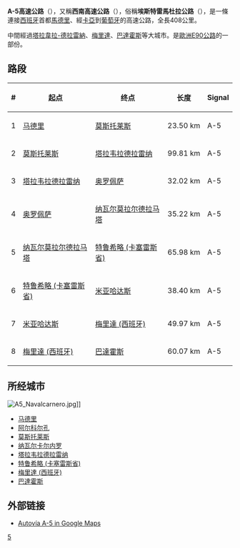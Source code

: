 {{Multiple issues|
{{Expand language|1=es|time=2020-08-01T00:15:38+00:00}}
{{Unreferenced|time=2020-08-01T00:31:00+00:00}}
}}
{{Infobox road
|country = ESP
|type    = A
|route   = 5
|alternate_name = Autovía del Suroeste
|map        = Autoviaesp a5.png
|map_notes=[[File:Tabliczka_E90.svg|50px]]
|length_km=408
|terminus_a=[[马德里|马德里]]
|junction=
|terminus_b=[[巴達霍斯|巴達霍斯]]
}}
'''A-5高速公路'''（{{lang-es|Autovía A-5}}），又稱'''西南高速公路'''（{{lang|es|Autovia del Suroeste}}），俗稱'''埃斯特雷馬杜拉公路'''（{{lang|es|Carretera de la Extremadura}}），是一條連接[[西班牙|西班牙]]首都[[馬德里|馬德里]]、經[[卡亞_(西班牙)|卡亞]]到[[葡萄牙|葡萄牙]]的高速公路，全長408公里。

中間經過[[塔拉韋拉-德拉雷納|塔拉韋拉-德拉雷納]]、[[梅里達_(西班牙)|梅里達]]、[[巴達霍斯|巴達霍斯]]等大城市。是[[歐洲E90公路|歐洲E90公路]]的一部份。

== 路段 ==

<center>
{| class="wikitable"
! # !! 起点 !! 终点 !! 长度 !! Signal
|----
| 1 || [[马德里|马德里]] || [[莫斯托莱斯|莫斯托莱斯]] || 23.50 km || A-5
|----
| 2 || [[莫斯托莱斯|莫斯托莱斯]] || [[塔拉韦拉德拉雷纳|塔拉韦拉德拉雷纳]] || 99.81 km || A-5
|----
| 3 || [[塔拉韦拉德拉雷纳|塔拉韦拉德拉雷纳]] || [[奥罗佩萨|奥罗佩萨]] || 32.02 km || A-5
|----
| 4 || [[奥罗佩萨|奥罗佩萨]] || [[纳瓦尔莫拉尔德拉马塔|纳瓦尔莫拉尔德拉马塔]] || 35.22 km || A-5
|----
| 5 || [[纳瓦尔莫拉尔德拉马塔|纳瓦尔莫拉尔德拉马塔]] || [[特鲁希略_(卡塞雷斯省)|特鲁希略 (卡塞雷斯省)]] || 65.98 km || A-5
|----
| 6 || [[特鲁希略_(卡塞雷斯省)|特鲁希略 (卡塞雷斯省)]] || [[米亚哈达斯|米亚哈达斯]] || 38.40 km || A-5
|----
| 7 || [[米亚哈达斯|米亚哈达斯]] || [[梅里達_(西班牙)|梅里達 (西班牙)]] || 49.97 km || A-5
|----
| 8 || [[梅里達_(西班牙)|梅里達 (西班牙)]] || [[巴達霍斯|巴達霍斯]] || 60.07 km || A-5
|}
</center>

== 所经城市==
[[File:A5_Navalcarnero.jpg|thumb]]]]
*[[马德里|马德里]]
*[[阿尔科尔孔|阿尔科尔孔]]
*[[莫斯托莱斯|莫斯托莱斯]]
*[[纳瓦尔卡尔内罗|纳瓦尔卡尔内罗]]
*[[塔拉韦拉德拉雷纳|塔拉韦拉德拉雷纳]]
*[[特鲁希略_(卡塞雷斯省)|特鲁希略 (卡塞雷斯省)]]
*[[梅里達_(西班牙)|梅里達 (西班牙)]]
*[[巴達霍斯|巴達霍斯]]

==外部链接==
*[http://maps.google.es/maps?f=d&hl=es&saddr=Madrid&daddr=Badajoz&sll=38.522384,-5.097656&sspn=4.091052,11.008301&ie=UTF8&z=8&ll=39.736762,-5.289917&spn=2.010681,5.50415&om=1 Autovía A-5 in Google Maps]{{Wayback|url=http://maps.google.es/maps?f=d&hl=es&saddr=Madrid&daddr=Badajoz&sll=38.522384,-5.097656&sspn=4.091052,11.008301&ie=UTF8&z=8&ll=39.736762,-5.289917&spn=2.010681,5.50415&om=1 |date=20110929003804 }}

{{Motorways in Spain}}

{{DEFAULTSORT:Autovia A-5}}

[[Category:西班牙高速公路|5]]